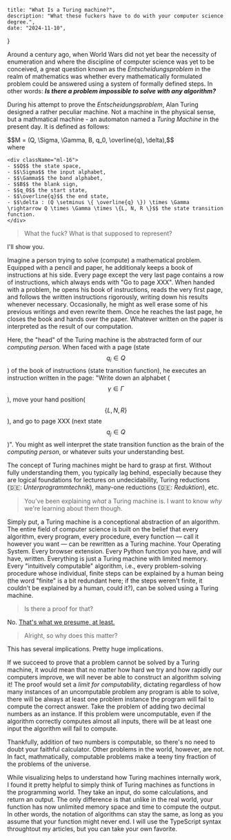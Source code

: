 
    title: "What Is a Turing machine?",
    description: "What these fuckers have to do with your computer science degree.",
    date: "2024-11-10",
}

Around a century ago, when World Wars did not yet bear the necessity of enumeration and where the discipline of computer science was yet to be conceived, a great question known as the _Entscheidungsproblem_ in the realm of mathematics was whether every mathematically formulated problem could be answered using a system of formally defined steps. In other words: ___Is there a problem impossible to solve with any algorithm?___

During his attempt to prove the _Entscheidungsproblem_, Alan Turing designed a rather peculiar machine. Not a machine in the physical sense, but a mathmatical machine - an automaton named a _Turing Machine_ in the present day. It is defined as follows:

<div className="flex flex-col sm:flex-row justify-center items-center bg-[#2e3440] rounded-sm p-12 sm:p-4">
    <div className="flex flex-col gap-4 items-start sm:w-[40%] sm:items-end">
        <div>$$M = (Q, \Sigma, \Gamma, B, q_0, \overline{q}, \delta),$$</div>
        <div>where</div>
    </div>
     
    <div className="ml-16">
    - $$Q$$ the state space,
    - $$\Sigma$$ the input alphabet,
    - $$\Gamma$$ the band alphabet,
    - $$B$$ the blank sign,
    - $$q_0$$ the start state,
    - $$\overline{q}$$ the end state,
    - $$\delta : (Q \setminus \{ \overline{q} \}) \times \Gamma \rightarrow Q \times \Gamma \times \{L, N, R \}$$ the state transition function.
    </div>
    
</div>

> What the fuck? What is that supposed to represent?

I'll show you.

<TuringMachine/>

Imagine a person trying to solve (compute) a mathematical problem. Equipped with a pencil and paper, he additionaly keeps a book of instructions at his side. Every page except the very last page contains a row of instructions, which always ends with "Go to page XXX". When handed with a problem, he opens his book of instructions, reads the very first page, and follows the written instructions rigorously, writing down his results whenever necessary. Occasionally, he might as well erase some of his previous writings and even rewrite them. Once he reaches the last page, he closes the book and hands over the paper. Whatever written on the paper is interpreted as the result of our computation. 

Here, the "head" of the Turing machine is the abstracted form of our _computing person_. When faced with a page (state $$q_i \in Q$$) of the book of instructions (state transition function), he executes an instruction written in the page: "Write down an alphabet ($$\gamma \in \Gamma$$), move your hand position($$\{L, N, R \}$$), and go to page XXX (next state $$q_j \in Q$$)". You might as well interpret the state transition function as the brain of the _computing person_, or whatever suits your understanding best.

The concept of Turing machines might be hard to grasp at first. Without fully understanding them, you typically lag behind, especially because they are logical foundations for lectures on undecidability, Turing reductions (🇩🇪: _Unterprogrammtechnik_), many-one reductions (🇩🇪: _Reduktion_), etc.

> You've been explaining _what_ a Turing machine is. I want to know _why_ we're learning about them though.

Simply put, a Turing machine is a conceptional abstraction of an algorithm. The entire field of computer science is built on the belief that every algorithm, every program, every procedure, every function — call it however you want — can be rewritten as a Turing machine. Your Operating System. Every browser extension. Every Python function you have, and will have, written. Everything is just a Turing machine with limited memory. Every "intuitively computable" algorithm, i.e., every problem-solving procedure whose individual, finite steps can be explained by a human being (the word "finite" is a bit redundant here; if the steps weren't finite, it couldn't be explained by a human, could it?), can be solved using a Turing machine.

> Is there a proof for that?

No. [That's what we presume, at least.](https://en.wikipedia.org/wiki/Church%E2%80%93Turing_thesis)

> Alright, so why does this matter?

This has several implications. Pretty huge implications.

If we succeed to prove that a problem cannot be solved by a Turing machine, it would mean that no matter how hard we try and how rapidly our computers improve, we will never be able to construct an algorithm solving it! The proof would set a _limit for computability_, dictating regardless of how many instances of an uncomputable problem any program is able to solve, there will be always at least one problem instance the program will fail to compute the correct answer. Take the problem of adding two decimal numbers as an instance. If this problem were uncomputable, even if the algorithm correctly computes almost all inputs, there will be at least one input the algorithm will fail to compute.

Thankfully, addition of two numbers is computable, so there's no need to doubt your faithful calculator. Other problems in the world, however, are not. In fact, mathmatically, computable problems make a teeny tiny fraction of the problems of the universe.

While visualizing helps to understand how Turing machines internally work, I found it pretty helpful to simply think of Turing machines as functions in the programming world. They take an input, do some calculations, and return an output. The only difference is that unlike in the real world, your function has now unlimited memory space and time to compute the output. In other words, the notation of algorithms can stay the same, as long as you assume that your function might never end. I will use the TypeScript syntax throughtout my articles, but you can take your own favorite.